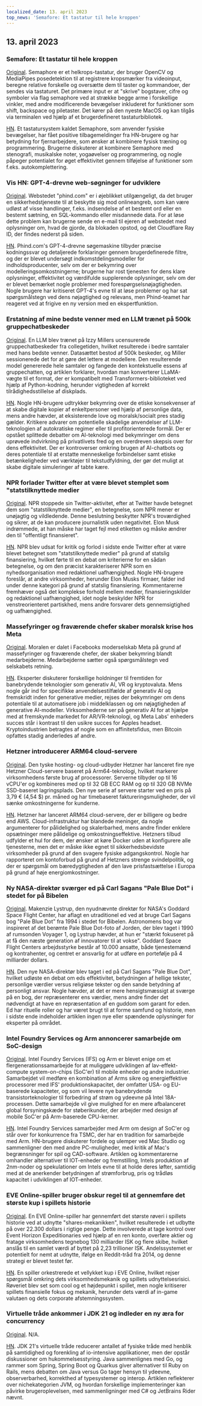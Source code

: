 ```yaml
---
localized_date: 13. april 2023
top_news: 'Semafore: Et tastatur til hele kroppen'
---
```




<CallToAction />

<Steps>

## 13. april 2023

### Semafore: Et tastatur til hele kroppen

[Original](https://github.com/everythingishacked/Semaphore).
Semaphore er et helkrops-tastatur, der bruger OpenCV og MediaPipes posedetektion til at registrere kropsmærker fra videoinput, beregne relative forskelle og oversætte dem til taster og kommandoer, der sendes via tastaturet. Det primære input er at "skrive" bogstaver, cifre og symboler via flag semaphore ved at strække begge arme i forskellige vinkler, med andre modificerende bevægelser inkluderet for funktioner som shift, backspace og piletaster. Det kører på den nyeste MacOS og kan tilgås via terminalen ved hjælp af et brugerdefineret tastaturbibliotek.

[HN](http://news.ycombinator.com/item?id=35536550).
Et tastatursystem kaldet Semaphore, som anvender fysiske bevægelser, har fået positive tilbagemeldinger fra HN-brugere og har betydning for fjernarbejdere, som ønsker at kombinere fysisk træning og programmering. Brugerne diskuterer at kombinere Semaphore med stenografi, musikalske noter, yogaøvelser og programmering, og nogle påpeger potentialet for øget effektivitet gennem tilføjelse af funktioner som f.eks. autokomplettering.

### Vis HN: GPT-4-drevne web-søgninger for udviklere

[Original](https://www.phind.com).
Webstedet "phind.com" er i øjeblikket utilgængeligt, da det bruger en sikkerhedstjeneste til at beskytte sig mod onlineangreb, som kan være udløst af visse handlinger, f.eks. indsendelse af et bestemt ord eller en bestemt sætning, en SQL-kommando eller misdannede data. For at løse dette problem kan brugerne sende en e-mail til ejeren af webstedet med oplysninger om, hvad de gjorde, da blokaden opstod, og det Cloudflare Ray ID, der findes nederst på siden.

[HN](http://news.ycombinator.com/item?id=35543668).
Phind.com's GPT-4-drevne søgemaskine tilbyder præcise kodningssvar og detaljerede forklaringer gennem brugerdefinerede filtre, og der er blevet undersøgt indkomstdelingsmodeller for indholdsproducenter, selv om der er bekymring over modelleringsomkostningerne; brugerne har rost tjenesten for dens klare oplysninger, effektivitet og værdifulde supplerende oplysninger, selv om der er blevet bemærket nogle problemer med forespørgselsnøjagtigheden. Nogle brugere har kritiseret GPT-4's evne til at løse problemer og har sat spørgsmålstegn ved dens nøjagtighed og relevans, men Phind-teamet har reageret ved at frigive en ny version med en ekspertfunktion.

### Erstatning af mine bedste venner med en LLM trænet på 500k gruppechatbeskeder

[Original](https://www.izzy.co/blogs/robo-boys.html).
En LLM blev trænet på Izzy Millers ucensurerede gruppechatbeskeder fra collegetiden, hvilket resulterede i bedre samtaler med hans bedste venner. Datasættet bestod af 500k beskeder, og Miller sessionerede det for at gøre det lettere at modellere. Den resulterende model genererede hele samtaler og fangede den kontekstuelle essens af gruppechatten, og artiklen forklarer, hvordan man konverterer LLaMA-vægte til et format, der er kompatibelt med Transformers-biblioteket ved hjælp af Python-kodning, herunder vigtigheden af korrekt tilrådighedsstillelse af diskplads.

[HN](http://news.ycombinator.com/item?id=35540154).
Nogle HN-brugere udtrykker bekymring over de etiske konsekvenser af at skabe digitale kopier af enkeltpersoner ved hjælp af personlige data, mens andre hævder, at eksisterende love og moralsk/socialt pres stadig gælder. Kritikere advarer om potentielle skadelige anvendelser af LLM-teknologien af autokratiske regimer eller til profitorienterede formål. Der er opstået splittede debatter om AI-teknologi med bekymringer om dens uprøvede indvirkning på privatlivets fred og en overdreven skepsis over for dens effektivitet. Der er kontroverser omkring brugen af AI-chatbots og deres potentiale til at erstatte menneskelige forbindelser samt etiske betænkeligheder ved værktøjer til tekstudfyldning, der gør det muligt at skabe digitale simuleringer af tabte kære.

### NPR forlader Twitter efter at være blevet stemplet som "statstilknyttede medier

[Original](https://www.wbur.org/npr/1169269161/npr-leaves-twitter-government-funded-media-label).
NPR stoppede sin Twitter-aktivitet, efter at Twitter havde betegnet dem som "statstilknyttede medier", en betegnelse, som NPR mener er unøjagtig og vildledende. Denne beslutning beskytter NPR's troværdighed og sikrer, at de kan producere journalistik uden negativitet. Elon Musk indrømmede, at han måske har taget fejl med etiketten og måske ændrer den til "offentligt finansieret".

[HN](http://news.ycombinator.com/item?id=35539280).
NPR blev udsat for kritik og forlod i sidste ende Twitter efter at være blevet betegnet som "statstilknyttede medier" på grund af statslig finansiering, hvilket førte til en debat om kriterierne for en sådan betegnelse, og om den præcist karakteriserer NPR som en nyhedsorganisation med redaktionel uafhængighed. Nogle HN-brugere foreslår, at andre virksomheder, herunder Elon Musks firmaer, falder ind under denne kategori på grund af statslig finansiering. Kommentarerne fremhæver også det komplekse forhold mellem medier, finansieringskilder og redaktionel uafhængighed, idet nogle beskylder NPR for venstreorienteret partiskhed, mens andre forsvarer dets gennemsigtighed og uafhængighed.

### Massefyringer og fraværende chefer skaber moralsk krise hos Meta

[Original](https://www.nytimes.com/2023/04/12/technology/meta-layoffs-employees-management.html).
Moralen er dalet i Facebooks moderselskab Meta på grund af massefyringer og fraværende chefer, der skaber bekymring blandt medarbejderne. Medarbejderne sætter også spørgsmålstegn ved selskabets retning.

[HN](http://news.ycombinator.com/item?id=35537813).
Eksperter diskuterer forskellige holdninger til fremtiden for banebrydende teknologier som generativ AI, VR og kryptovaluta. Mens nogle går ind for specifikke anvendelsestilfælde af generativ AI og fremskridt inden for generative medier, rejses der bekymringer om dens potentiale til at automatisere job i middelklassen og om nøjagtigheden af generative AI-modeller. Virksomhederne ser på generativ AI for at hjælpe med at fremskynde markedet for AR/VR-teknologi, og Meta Labs' enheders succes står i kontrast til den usikre succes for Apples headset. Kryptoindustrien betragtes af nogle som en affinitetsfidus, men Bitcoin opfattes stadig anderledes af andre.

### Hetzner introducerer ARM64 cloud-servere

[Original](https://www.hetzner.com/press-release/arm64-cloud/).
Den tyske hosting- og cloud-udbyder Hetzner har lanceret fire nye Hetzner Cloud-servere baseret på Arm64-teknologi, hvilket markerer virksomhedens første brug af processorer. Serverne tilbyder op til 16 vCPU'er og kombineres med op til 32 GB ECC RAM og op til 320 GB NVMe SSD-baseret lagringsplads. Den nye serie af servere starter ved en pris på 3,79 € (4,54 $) pr. måned og har timebaseret faktureringsmuligheder, der vil sænke omkostningerne for kunderne.

[HN](http://news.ycombinator.com/item?id=35540084).
Hetzner har lanceret ARM64 cloud-servere, der er billigere og bedre end AWS. Cloud-infrastruktur har blandede meninger, da nogle argumenterer for pålidelighed og skalerbarhed, mens andre finder enklere opsætninger mere pålidelige og omkostningseffektive. Hetzners tilbud udfylder et hul for dem, der ønsker at køre Docker uden at konfigurere alle tjenesterne, men det er måske ikke egnet til sikkerhedsbevidste virksomheder på grund af den svagere fysiske adgangskontrol. Nogle har rapporteret om kontoforbud på grund af Hetzners strenge svindelpolitik, og der er spørgsmål om bæredygtigheden af den lave prisfastsættelse i Europa på grund af høje energiomkostninger.

### Ny NASA-direktør sværger ed på Carl Sagans "Pale Blue Dot" i stedet for på Bibelen

[Original](https://www.independent.co.uk/space/nasa-director-carl-sagan-oath-b2317698.html).
Makenzie Lystrup, den nyudnævnte direktør for NASA's Goddard Space Flight Center, har aflagt en utraditionel ed ved at bruge Carl Sagans bog "Pale Blue Dot" fra 1994 i stedet for Bibelen. Astronomens bog var inspireret af det berømte Pale Blue Dot-foto af Jorden, der blev taget i 1990 af rumsonden Voyager 1, og Lystrup hævder, at hun er "stærkt fokuseret på at få den næste generation af innovatorer til at vokse". Goddard Space Flight Centers arbejdsstyrke består af 10.000 ansatte, både tjenestemænd og kontrahenter, og centret er ansvarlig for at udføre en portefølje på 4 milliarder dollars.

[HN](http://news.ycombinator.com/item?id=35536612).
Den nye NASA-direktør blev taget i ed på Carl Sagans "Pale Blue Dot", hvilket udløste en debat om eds effektivitet, betydningen af hellige tekster, personlige værdier versus religiøse tekster og den sande betydning af personligt ansvar. Nogle hævder, at det er mere hensigtsmæssigt at sværge på en bog, der repræsenterer ens værdier, mens andre finder det nødvendigt at have en repræsentation af en guddom som garant for eden. Ed har rituelle roller og har været brugt til at forme samfund og historie, men i sidste ende indeholder artiklen ingen nye eller spændende oplysninger for eksperter på området.

### Intel Foundry Services og Arm annoncerer samarbejde om SoC-design

[Original](https://www.intel.com/content/www/us/en/newsroom/news/intel-foundry-arm-announce-multigeneration-collaboration-leading-edge-soc-design.html).
Intel Foundry Services (IFS) og Arm er blevet enige om et flergenerationssamarbejde for at muliggøre udviklingen af lav-effekt-compute system-on-chips (SoC'er) til mobile enheder og andre industrier. Samarbejdet vil medføre en kombination af Arms sikre og energieffektive processorer med IFS' produktionskapacitet, der omfatter USA- og EU-baserede kapaciteter, og som vil levere nye banebrydende transistorteknologier til forbedring af strøm og ydeevne på Intel 18A-processen. Dette samarbejde vil give mulighed for en mere afbalanceret global forsyningskæde for støberikunder, der arbejder med design af mobile SoC'er på Arm-baserede CPU-kerner.

[HN](http://news.ycombinator.com/item?id=35539057).
Intel Foundry Services samarbejder med Arm om design af SoC'er og står over for konkurrence fra TSMC, der har en tradition for samarbejde med Arm. HN-brugere diskuterer fordele og ulemper ved Mac Studio og sammenligner den med andre PC-muligheder, med kritik af Mac's begrænsninger for spil og CAD-software. Artiklen og kommentarerne omhandler alternativer til IOT-enheder og fremstilling, Intels produktion af 2nm-noder og spekulationer om Intels evne til at holde deres løfter, samtidig med at de anerkender betydningen af strømforbrug, pris og trådløs kapacitet i udviklingen af IOT-enheder.

### EVE Online-spiller bruger obskur regel til at gennemføre det største kup i spillets historie

[Original](https://www.pcgamer.com/eve-online-player-uses-obscure-rule-to-pull-off-the-biggest-heist-in-the-games-history/).
En EVE Online-spiller har gennemført det største røveri i spillets historie ved at udnytte "shares-mekanikken", hvilket resulterede i et udbytte på over 22.300 dollars i rigtige penge. Dette involverede at tage kontrol over Event Horizon Expeditionaries ved hjælp af en ren konto, overføre aktier og fratage virksomhedens tegnebog 130 milliarder ISK og flere skibe, hvilket anslås til en samlet værdi af byttet på 2,23 trillioner ISK. Andelssystemet er potentielt for nemt at udnytte, ifølge en Reddit-tråd fra 2014, og denne strategi er blevet testet før.

[HN](http://news.ycombinator.com/item?id=35533711).
En spiller orkestrerede et vellykket kup i EVE Online, hvilket rejser spørgsmål omkring dets virksomhedsmekanik og spillets udnyttelsesrisici. Røveriet blev set som cool og et højdepunkt i spillet, men nogle kritiserer spillets finansielle fokus og mekanik, herunder dets værdi af in-game valutaen og dets corporate afstemningssystem.

### Virtuelle tråde ankommer i JDK 21 og indleder en ny æra for concurrency

[Original](https://www.infoq.com/news/2023/04/virtual-threads-arrives-jdk21/).
N/A.

[HN](http://news.ycombinator.com/item?id=35535906).
JDK 21's virtuelle tråde reducerer antallet af fysiske tråde med henblik på samtidighed og forenkling af io-intensive applikationer, men der opstår diskussioner om hukommelsesstyring. Java sammenlignes med Go, og rammer som Spring, Spring Boot og Quarkus giver alternativer til Ruby on Rails, mens debatten om Java versus Go tager hensyn til ydeevne, observerbarhed, korrekthed af typesystemer og interop. Artiklen reflekterer over nichekategorien JVM, og hvordan forskellige implementeringer kan påvirke brugeroplevelsen, med sammenligninger med C# og JetBrains Rider nævnt.

</Steps>
